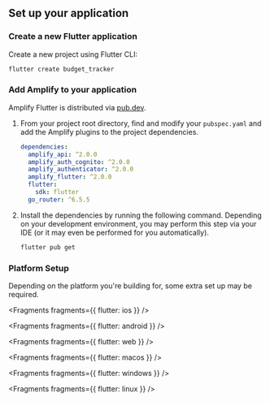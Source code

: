 ## Set up your application

### Create a new Flutter application

Create a new project using Flutter CLI:

```bash
flutter create budget_tracker
```

### Add Amplify to your application

Amplify Flutter is distributed via [pub.dev](https://pub.dev/packages/amplify_flutter).

1. From your project root directory, find and modify your `pubspec.yaml` and add the Amplify plugins to the project dependencies.

    ```yaml
    dependencies:
      amplify_api: ^2.0.0
      amplify_auth_cognito: ^2.0.0
      amplify_authenticator: ^2.0.0
      amplify_flutter: ^2.0.0
      flutter:
        sdk: flutter
      go_router: ^6.5.5
    ```

2. Install the dependencies by running the following command. Depending on your development environment, you may perform this step via your IDE (or it may even be performed for you automatically).

    ```bash
    flutter pub get
    ```

### Platform Setup

Depending on the platform you're building for, some extra set up may be required. 

<BlockSwitcher>

<Block name="iOS">


<Fragments fragments={{ flutter: ios }} />

</Block>

<Block name="Android">


<Fragments fragments={{ flutter: android }} />

</Block>

<Block name="Web">


<Fragments fragments={{ flutter: web }} />

</Block>

<Block name="macOS">


<Fragments fragments={{ flutter: macos }} />

</Block>

<Block name="Windows">


<Fragments fragments={{ flutter: windows }} />

</Block>

<Block name="Linux">


<Fragments fragments={{ flutter: linux }} />

</Block>

</BlockSwitcher>
